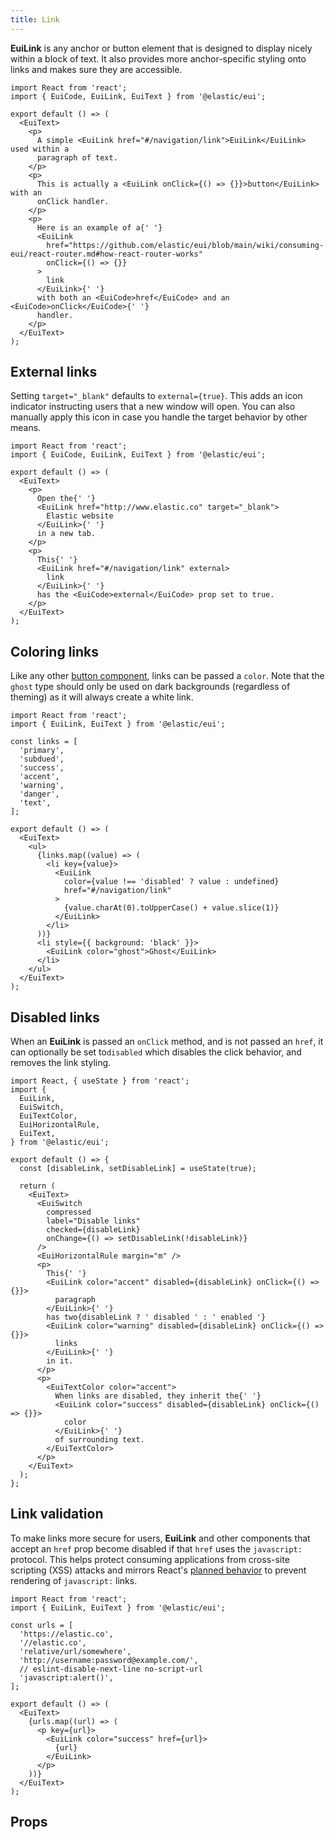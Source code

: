 ```yaml
---
title: Link
---
```


**EuiLink** is any anchor or button element that is designed to display nicely within a block of text. It also provides more anchor-specific styling onto links and makes sure they are accessible.

```tsx interactive
import React from 'react';
import { EuiCode, EuiLink, EuiText } from '@elastic/eui';

export default () => (
  <EuiText>
    <p>
      A simple <EuiLink href="#/navigation/link">EuiLink</EuiLink> used within a
      paragraph of text.
    </p>
    <p>
      This is actually a <EuiLink onClick={() => {}}>button</EuiLink> with an
      onClick handler.
    </p>
    <p>
      Here is an example of a{' '}
      <EuiLink
        href="https://github.com/elastic/eui/blob/main/wiki/consuming-eui/react-router.md#how-react-router-works"
        onClick={() => {}}
      >
        link
      </EuiLink>{' '}
      with both an <EuiCode>href</EuiCode> and an <EuiCode>onClick</EuiCode>{' '}
      handler.
    </p>
  </EuiText>
);
```

## External links

Setting `target="_blank"` defaults to `external={true}`. This adds an icon indicator instructing users that a new window will open. You can also manually apply this icon in case you handle the target behavior by other means.

```tsx interactive
import React from 'react';
import { EuiCode, EuiLink, EuiText } from '@elastic/eui';

export default () => (
  <EuiText>
    <p>
      Open the{' '}
      <EuiLink href="http://www.elastic.co" target="_blank">
        Elastic website
      </EuiLink>{' '}
      in a new tab.
    </p>
    <p>
      This{' '}
      <EuiLink href="#/navigation/link" external>
        link
      </EuiLink>{' '}
      has the <EuiCode>external</EuiCode> prop set to true.
    </p>
  </EuiText>
);
```

## Coloring links

Like any other [button component](./buttons/button.mdx), links can be passed a `color`. Note that the `ghost` type should only be used on dark backgrounds (regardless of theming) as it will always create a white link.

```tsx interactive
import React from 'react';
import { EuiLink, EuiText } from '@elastic/eui';

const links = [
  'primary',
  'subdued',
  'success',
  'accent',
  'warning',
  'danger',
  'text',
];

export default () => (
  <EuiText>
    <ul>
      {links.map((value) => (
        <li key={value}>
          <EuiLink
            color={value !== 'disabled' ? value : undefined}
            href="#/navigation/link"
          >
            {value.charAt(0).toUpperCase() + value.slice(1)}
          </EuiLink>
        </li>
      ))}
      <li style={{ background: 'black' }}>
        <EuiLink color="ghost">Ghost</EuiLink>
      </li>
    </ul>
  </EuiText>
);
```

## Disabled links

When an **EuiLink** is passed an `onClick` method, and is not passed an `href`, it can optionally be set to`disabled` which disables the click behavior, and removes the link styling.

```tsx interactive
import React, { useState } from 'react';
import {
  EuiLink,
  EuiSwitch,
  EuiTextColor,
  EuiHorizontalRule,
  EuiText,
} from '@elastic/eui';

export default () => {
  const [disableLink, setDisableLink] = useState(true);

  return (
    <EuiText>
      <EuiSwitch
        compressed
        label="Disable links"
        checked={disableLink}
        onChange={() => setDisableLink(!disableLink)}
      />
      <EuiHorizontalRule margin="m" />
      <p>
        This{' '}
        <EuiLink color="accent" disabled={disableLink} onClick={() => {}}>
          paragraph
        </EuiLink>{' '}
        has two{disableLink ? ' disabled ' : ' enabled '}
        <EuiLink color="warning" disabled={disableLink} onClick={() => {}}>
          links
        </EuiLink>{' '}
        in it.
      </p>
      <p>
        <EuiTextColor color="accent">
          When links are disabled, they inherit the{' '}
          <EuiLink color="success" disabled={disableLink} onClick={() => {}}>
            color
          </EuiLink>{' '}
          of surrounding text.
        </EuiTextColor>
      </p>
    </EuiText>
  );
};
```

## Link validation

To make links more secure for users, **EuiLink** and other components that accept an `href` prop become disabled if that `href` uses the `javascript:` protocol. This helps protect consuming applications from cross-site scripting (XSS) attacks and mirrors React's [planned behavior](https://github.com/facebook/react/blob/940f48b999a3131e77b2545bd7ae252ef27ae6d1/packages/react-dom/src/shared/sanitizeURL.js#L37) to prevent rendering of `javascript:` links.

```tsx interactive
import React from 'react';
import { EuiLink, EuiText } from '@elastic/eui';

const urls = [
  'https://elastic.co',
  '//elastic.co',
  'relative/url/somewhere',
  'http://username:password@example.com/',
  // eslint-disable-next-line no-script-url
  'javascript:alert()',
];

export default () => (
  <EuiText>
    {urls.map((url) => (
      <p key={url}>
        <EuiLink color="success" href={url}>
          {url}
        </EuiLink>
      </p>
    ))}
  </EuiText>
);
```

## Props


<PropTable definition={docgen.EuiLink} />

